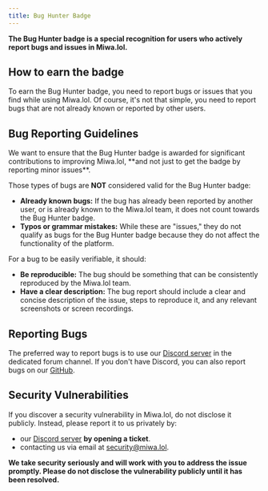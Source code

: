 ```yaml
---
title: Bug Hunter Badge
---
```



**The Bug Hunter badge is a special recognition for users who actively report bugs and issues in Miwa.lol.**

## How to earn the badge

To earn the Bug Hunter badge, you need to report bugs or issues that you find while using Miwa.lol.
Of course, it's not that simple, you need to report bugs that are not already known or reported by other users.

## Bug Reporting Guidelines

<Aside type="caution" title="Important">
  We want to ensure that the Bug Hunter badge is awarded for significant contributions to improving Miwa.lol, **and not just to get the badge by reporting minor issues**.
</Aside>

Those types of bugs are **NOT** considered valid for the Bug Hunter badge:
- **Already known bugs:** If the bug has already been reported by another user, or is already known to the Miwa.lol team, it does not count towards the Bug Hunter badge.
- **Typos or grammar mistakes:** While these are "issues," they do not qualify as bugs for the Bug Hunter badge because they do not affect the functionality of the platform.

For a bug to be easily verifiable, it should:
- **Be reproducible:** The bug should be something that can be consistently reproduced by the Miwa.lol team.
- **Have a clear description:** The bug report should include a clear and concise description of the issue, steps to reproduce it, and any relevant screenshots or screen recordings.

## Reporting Bugs

The preferred way to report bugs is to use our [Discord server](https://discord.gg/miwa) in the dedicated forum channel. If you don't have Discord, you can also report bugs on our [GitHub](https://github.com/orgs/miwalol/discussions).

## Security Vulnerabilities

If you discover a security vulnerability in Miwa.lol, do not disclose it publicly. Instead, please report it to us privately by:
- our [Discord server](https://discord.gg/miwa) **by opening a ticket**.
- contacting us via email at [security@miwa.lol](mailto:security@miwa.lol).

**We take security seriously and will work with you to address the issue promptly. Please do not disclose the vulnerability publicly until it has been resolved.**